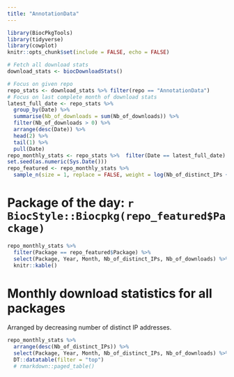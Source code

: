 ```yaml
---
title: "AnnotationData"
---
```


```r
library(BiocPkgTools)
library(tidyverse)
library(cowplot)
knitr::opts_chunk$set(include = FALSE, echo = FALSE)
```

```r
# Fetch all download stats
download_stats <- biocDownloadStats()
```

```r
# Focus on given repo
repo_stats <- download_stats %>% filter(repo == "AnnotationData")
# Focus on last complete month of download stats
latest_full_date <- repo_stats %>% 
  group_by(Date) %>% 
  summarise(Nb_of_downloads = sum(Nb_of_downloads)) %>% 
  filter(Nb_of_downloads > 0) %>% 
  arrange(desc(Date)) %>% 
  head(2) %>% 
  tail(1) %>% 
  pull(Date)
repo_monthly_stats <- repo_stats %>%  filter(Date == latest_full_date)
set.seed(as.numeric(Sys.Date()))
repo_featured <- repo_monthly_stats %>%
  sample_n(size = 1, replace = FALSE, weight = log(Nb_of_distinct_IPs + 1))
```

# Package of the day: `r BiocStyle::Biocpkg(repo_featured$Package)`

```r
repo_monthly_stats %>%
  filter(Package == repo_featured$Package) %>% 
  select(Package, Year, Month, Nb_of_distinct_IPs, Nb_of_downloads) %>% 
  knitr::kable()
```

# Monthly download statistics for all packages

Arranged by decreasing number of distinct IP addresses.

```r
repo_monthly_stats %>%
  arrange(desc(Nb_of_distinct_IPs)) %>%
  select(Package, Year, Month, Nb_of_distinct_IPs, Nb_of_downloads) %>% 
  DT::datatable(filter = "top")
  # rmarkdown::paged_table()
```